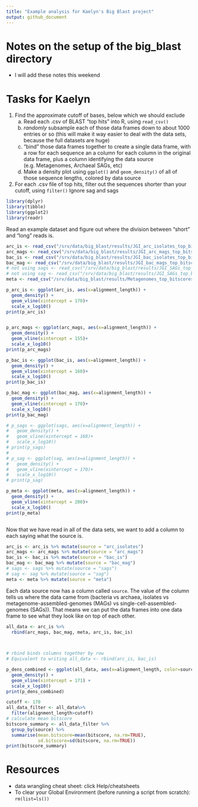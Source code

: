 ```yaml
---
title: "Example analysis for Kaelyn's Big Blast project"
output: github_document
---
```


# Notes on the setup of the big_blast directory

* I will add these notes this weekend

# Tasks for Kaelyn

1. Find the approximate cutoff of bases, below which we should exclude
    a. Read each .csv of BLAST "top hits" into R, using `read_csv()`
    b. *randomly* subsample each of those data frames down to about 1000 entries or so (this will make it way easier to deal with the data sets, because the full datasets are huge)
    c. "bind" those data frames together to create a single data frame, with a row for each sequence an a column for each column in the original data frame, plus a column identifying the data source (e.g. Metagenomes, Archaeal SAGs, etc)
    d. Make a density plot using `ggplot()` and `geom_density()` of all of those sequence lengths, colored by data source
2. For each .csv file of top hits, filter out the sequences shorter than your cutoff, using `filter()`
Ignore sag and sags

```r
library(dplyr)
library(tibble)
library(ggplot2)
library(readr)
```

Read an example dataset and figure out where the division between "short" and "long" reads is.

```r
arc_is <- read_csv("/srv/data/big_blast/results/JGI_arc_isolates_top_bitscores.csv")
arc_mags <- read_csv("/srv/data/big_blast/results/JGI_arc_mags_top_bitscores.csv")
bac_is <- read_csv("/srv/data/big_blast/results/JGI_bac_isolates_top_bitscores.csv")
bac_mag <- read_csv("/srv/data/big_blast/results/JGI_bac_mags_top_bitscores.csv")
# not using sags <- read_csv("/srv/data/big_blast/results/JGI_SAGs_top_bitscore.csv")
# not using sag <- read_csv("/srv/data/big_blast/results/JGI_SAGs_top_bitscores.csv")
meta <- read_csv("/srv/data/big_blast/results/Metagenomes_top_bitscores.csv")

p_arc_is <- ggplot(arc_is, aes(x=alignment_length)) + 
  geom_density() + 
  geom_vline(xintercept = 170)+
  scale_x_log10()
print(p_arc_is)


p_arc_mags <- ggplot(arc_mags, aes(x=alignment_length)) +
  geom_density() +
  geom_vline(xintercept = 155)+
  scale_x_log10()
print(p_arc_mags)

p_bac_is <- ggplot(bac_is, aes(x=alignment_length)) +
  geom_density() +
  geom_vline(xintercept = 160)+
  scale_x_log10()
print(p_bac_is)

p_bac_mag <- ggplot(bac_mag, aes(x=alignment_length)) +
  geom_density() +
  geom_vline(xintercept = 170)+
  scale_x_log10()
print(p_bac_mag)

# p_sags <- ggplot(sags, aes(x=alignment_length)) +
#   geom_density() +
#   geom_vline(xintercept = 168)+
#   scale_x_log10()
# print(p_sags)
# 
# p_sag <- ggplot(sag, aes(x=alignment_length)) +
#   geom_density() +
#   geom_vline(xintercept = 170)+
#   scale_x_log10()
# print(p_sag)

p_meta <- ggplot(meta, aes(x=alignment_length)) +
  geom_density() +
  geom_vline(xintercept = 200)+
  scale_x_log10()
print(p_meta)
```


```r


```

Now that we have read in all of the data sets, we want to add a column to each saying what the source is. 

```r
arc_is <- arc_is %>% mutate(source = "arc_isolates")
arc_mags <- arc_mags %>% mutate(source = "arc_mags")
bac_is <- bac_is %>% mutate(source = "bac_is")
bac_mag <- bac_mag %>% mutate(source = "bac_mag")
# sags <- sags %>% mutate(source = "sags")
# sag <- sag %>% mutate(source = "sag")
meta <- meta %>% mutate(source = "meta")

```

Each data source now has a column called `source`. The value of the column tells us where the data came from (bacteria vs archaea, isolates vs metagenome-assembled-genomes (MAGs) vs single-cell-assembled-genomes (SAGs)). That means we can put the data frames into one data frame to see what they look like on top of each other.

```r
all_data <- arc_is %>%
  rbind(arc_mags, bac_mag, meta, arc_is, bac_is)

  

# rbind binds columns together by row
# Equivalent to writing all_data <- rbind(arc_is, bac_is)

p_dens_combined <- ggplot(all_data, aes(x=alignment_length, color=source)) + 
  geom_density() +
  geom_vline(xintercept = 171) +
  scale_x_log10()
print(p_dens_combined)
```
```r
cutoff <- 170
all_data_filter <- all_data%>%
  filter(alignment_length>cutoff)
# calculate mean bitscore
bitscore_summary <- all_data_filter %>%
  group_by(source) %>%
  summarise(mean.bitscore=mean(bitscore, na.rm=TRUE),
            sd.bitscore=sd(bitscore, na.rm=TRUE)) 
print(bitscore_summary)

```


# Resources

* data wrangling cheat sheet: click Help/cheatsheets
* To clear your Global Environment (before running a script from scratch): `rm(list=ls())`


